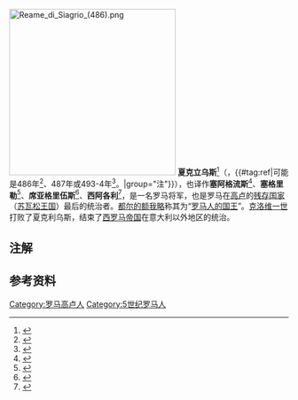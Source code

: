{{Multiple issues|
{{Refimprove|time=2020-11-11T05:11:23+00:00}}
{{expand English}}
}}
[[File:Reame_di_Siagrio_(486).png|300px]]
'''夏克立乌斯'''<ref>{{cite book |author1=王任光 |title=西洋中古史 |date=1997 |publisher=國立编譯館 |url=https://www.google.com/books/edition/%E8%A5%BF%E6%B4%8B%E4%B8%AD%E5%8F%A4%E5%8F%B2/1JJIAQAAIAAJ?hl=en&gbpv=0 |language=zh |page=59}}</ref>（{{lang|la|Syagrius}}，{{bd|430年||?}}{{#tag:ref|可能是486年<ref name="webcite">{{cite web|title=Our Royal, Titled, Noble, and Commoner Ancestors & Cousins|url=http://our-royal-titled-noble-and-commoner-ancestors.com/p3442.htm#i103387|accessdate=2017-09-09|archive-date=2020-08-07|archive-url=https://web.archive.org/web/20200807185045/https://our-royal-titled-noble-and-commoner-ancestors.com/p3442.htm#i103387|dead-url=no}}</ref>、487年或493-4年<ref>{{Cite book|title=Patricians and Emperors: The Last Rulers of the Western Roman Empire|last=Hughes|first=Ian|publisher=Pen & Sword Books Limited|year=2015|isbn=978 1 84884 412 4|location=Barnsley|pages=207, 234}}</ref>。|group="注"}}），也译作'''塞阿格流斯'''<ref>{{cite book |author1=Edward Gibbon |coauthors=席代岳 |title=羅馬帝國衰亡史第三卷: The History of the Decline and Fall of the Roman Empire(Volume III) |date=2004 |publisher=聯經出版事業公司 |isbn=978-957-08-2773-6 |page=401 |url=https://www.google.com/books/edition/%E7%BE%85%E9%A6%AC%E5%B8%9D%E5%9C%8B%E8%A1%B0%E4%BA%A1%E5%8F%B2%E7%AC%AC%E4%B8%89%E5%8D%B7/dxY4CwAAQBAJ?hl=en&gbpv=0 |language=zh-TW}}</ref>、'''塞格里勒'''<ref>{{cite book |author1=王德昭 |title=西洋通史 |date=2017 |publisher=商務印書館(香港)有限公司 |isbn=978-962-07-7213-9 |page=216 |url=https://www.google.com/books/edition/%E8%A5%BF%E6%B4%8B%E9%80%9A%E5%8F%B2/YL01DwAAQBAJ?hl=en&gbpv=0 |accessdate=2020-11-11 |language=zh-TW}}</ref>、'''席亚格里伍斯'''<ref>{{cite book |author1=施植明 |title=閱讀巴黎──建築群象與歷史印記 |date=2011 |publisher=典藏藝術家庭 |isbn=978-986-6833-99-1 |page=16 |url=https://www.google.com/books/edition/%E9%96%B1%E8%AE%80%E5%B7%B4%E9%BB%8E_%E5%BB%BA%E7%AF%89%E7%BE%A4%E8%B1%A1%E8%88%87%E6%AD%B7%E5%8F%B2%E5%8D%B0%E8%A8%98/f22uDwAAQBAJ?hl=en&gbpv=0 |accessdate=2020-11-11 |language=zh-TW}}</ref>、'''西阿各利'''<ref>{{cite book |author1=羅漁 |title=西洋中古文化史 |date=1973 |publisher=文景出版社 |url=https://www.google.com/books/edition/%E8%A5%BF%E6%B4%8B%E4%B8%AD%E5%8F%A4%E6%96%87%E5%8C%96%E5%8F%B2/2AwbAQAAMAAJ?hl=en&gbpv=1&bsq=%E2%80%9C+Syagrius%E2%80%9D+%E7%BD%97%E9%A9%AC&dq=%E2%80%9C+Syagrius%E2%80%9D+%E7%BD%97%E9%A9%AC&printsec=frontcover |language=zh}}</ref>，是一名罗马将军，也是罗马在[[高卢|高卢]]的[[残存国家|残存国家]]（[[苏瓦松王国|苏瓦松王国]]）最后的统治者。[[都尔的额我略|都尔的额我略]]称其为“[[羅馬之王|罗马人的国王]]”。[[克洛维一世|克洛维一世]]打败了夏克利乌斯，结束了[[西罗马帝国|西罗马帝国]]在意大利以外地区的统治。

== 注解 ==

<references group="注" />

== 参考资料 ==
{{reflist}}
{{欧洲皇室小作品}}

[[Category:罗马高卢人|Category:罗马高卢人]]
[[Category:5世纪罗马人|Category:5世纪罗马人]]